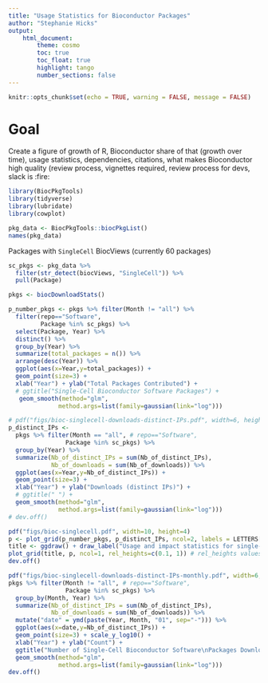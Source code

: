 ```yaml
---
title: "Usage Statistics for Bioconductor Packages"
author: "Stephanie Hicks"
output: 
    html_document:
        theme: cosmo 
        toc: true
        toc_float: true
        highlight: tango
        number_sections: false
---
```


```r
knitr::opts_chunk$set(echo = TRUE, warning = FALSE, message = FALSE)
```

# Goal

Create a figure of growth of R, Bioconductor share of 
that (growth over time), usage statistics, dependencies, 
citations, what makes Bioconductor high quality (review process,
vignettes required, review process for devs, slack is :fire:


```r
library(BiocPkgTools)
library(tidyverse)
library(lubridate)
library(cowplot)

pkg_data <- BiocPkgTools::biocPkgList()
names(pkg_data)

```

Packages with `SingleCell` BiocViews (currently 60 packages)

```r
sc_pkgs <- pkg_data %>% 
  filter(str_detect(biocViews, "SingleCell")) %>% 
  pull(Package)
```


```r
pkgs <- biocDownloadStats()
```

```r
p_number_pkgs <- pkgs %>% filter(Month != "all") %>% 
  filter(repo=="Software", 
         Package %in% sc_pkgs) %>%
  select(Package, Year) %>%
  distinct() %>%
  group_by(Year) %>%
  summarize(total_packages = n()) %>%
  arrange(desc(Year)) %>%
  ggplot(aes(x=Year,y=total_packages)) + 
  geom_point(size=3) + 
  xlab("Year") + ylab("Total Packages Contributed") +
  # ggtitle("Single-Cell Bioconductor Software Packages") + 
   geom_smooth(method="glm",
              method.args=list(family=gaussian(link="log")))
```

```r
# pdf("figs/bioc-singlecell-downloads-distinct-IPs.pdf", width=6, height=4)
p_distinct_IPs <- 
  pkgs %>% filter(Month == "all", # repo=="Software", 
                Package %in% sc_pkgs) %>% 
  group_by(Year) %>%
  summarize(Nb_of_distinct_IPs = sum(Nb_of_distinct_IPs), 
            Nb_of_downloads = sum(Nb_of_downloads)) %>% 
  ggplot(aes(x=Year,y=Nb_of_distinct_IPs)) + 
  geom_point(size=3) + 
  xlab("Year") + ylab("Downloads (distinct IPs)") +
  # ggtitle(" ") + 
  geom_smooth(method="glm",
              method.args=list(family=gaussian(link="log")))
# dev.off()
```



```r
pdf("figs/bioc-singlecell.pdf", width=10, height=4)
p <- plot_grid(p_number_pkgs, p_distinct_IPs, ncol=2, labels = LETTERS[1:2])
title <- ggdraw() + draw_label("Usage and impact statistics for single-cell Bioconductor software packages", fontface='bold')
plot_grid(title, p, ncol=1, rel_heights=c(0.1, 1)) # rel_heights values control title margins
dev.off()
```



```r
pdf("figs/bioc-singlecell-downloads-distinct-IPs-monthly.pdf", width=6, height=4)
pkgs %>% filter(Month != "all", # repo=="Software", 
                Package %in% sc_pkgs) %>% 
  group_by(Month, Year) %>%
  summarize(Nb_of_distinct_IPs = sum(Nb_of_distinct_IPs), 
            Nb_of_downloads = sum(Nb_of_downloads)) %>% 
  mutate("date" = ymd(paste(Year, Month, "01", sep="-"))) %>% 
  ggplot(aes(x=date,y=Nb_of_distinct_IPs)) + 
  geom_point(size=3) + scale_y_log10() + 
  xlab("Year") + ylab("Count") +
  ggtitle("Number of Single-Cell Bioconductor Software\nPackages Downloaded (distinct IPs)") + 
  geom_smooth(method="glm",
              method.args=list(family=gaussian(link="log")))
dev.off()

```

